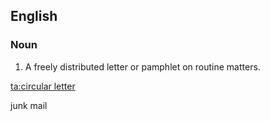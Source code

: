 ==English==
===Noun===
{{en-noun|sg=[[circular]] [[letter]]}} 
# A freely distributed letter or pamphlet on routine matters.

[[ta:circular letter]]

junk mail